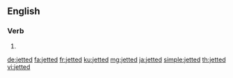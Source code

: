 ==English==

===Verb===
{{head|en|verb form}}

# {{en-past of|jet}}

[[de:jetted]]
[[fa:jetted]]
[[fr:jetted]]
[[ku:jetted]]
[[mg:jetted]]
[[ja:jetted]]
[[simple:jetted]]
[[th:jetted]]
[[vi:jetted]]